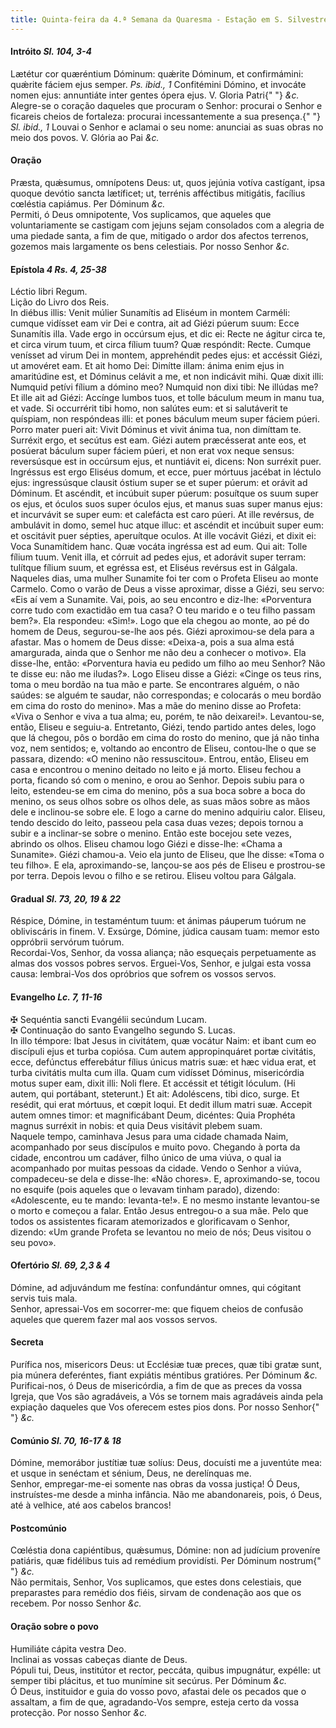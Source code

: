```yaml
---
title: Quinta-feira da 4.ª Semana da Quaresma - Estação em S. Silvestre e S. Martinho
---
```


<h4 class="text-center">
  Intróito <em>Sl. 104, 3-4</em>
</h4>
<div class="container-fluid">
  <div class="row">
    <div class="col-6 dropcaps text-justify">
      Lætétur cor quæréntium Dóminum: quǽrite Dóminum, et confirmámini: quǽrite
      fáciem ejus semper. <em>Ps. ibid., 1</em> Confitémini Dómino, et invocáte
      nomen ejus: annuntiáte inter gentes ópera ejus. V. Gloria Patri{" "}
      <em>&c.</em>
    </div>
    <div class="col-6 dropcaps text-justify">
      Alegre-se o coração daqueles que procuram o Senhor: procurai o Senhor e
      ficareis cheios de fortaleza: procurai incessantemente a sua presença.{" "}
      <em>Sl. ibid., 1</em> Louvai o Senhor e aclamai o seu nome: anunciai as
      suas obras no meio dos povos. V. Glória ao Pai <em>&c.</em>
    </div>
  </div>
</div>

<h4 class="text-center">Oração</h4>
<div class="container-fluid">
  <div class="row">
    <div class="col-6 dropcaps text-justify">
      Præsta, quǽsumus, omnípotens Deus: ut, quos jejúnia votíva castígant, ipsa
      quoque devótio sancta lætíficet; ut, terrénis afféctibus mitigátis,
      facílius cœléstia capiámus. Per Dóminum <em>&c.</em>
    </div>
    <div class="col-6 dropcaps text-justify">
      Permiti, ó Deus omnipotente, Vos suplicamos, que aqueles que
      voluntariamente se castigam com jejuns sejam consolados com a alegria de
      uma piedade santa, a fim de que, mitigado o ardor dos afectos terrenos,
      gozemos mais largamente os bens celestiais. Por nosso Senhor <em>&c.</em>
    </div>
  </div>
</div>

<h4 class="text-center">
  Epístola <em>4 Rs. 4, 25-38</em>
</h4>
<div class="container-fluid">
  <div class="row">
    <div class="col-6 text-justify">Léctio libri Regum.</div>
    <div class="col-6 text-justify">Lição do Livro dos Reis.</div>
    <div class="col-6 dropcaps text-justify">
      In diébus illis: Venit múlier Sunamítis ad Eliséum in montem Carméli:
      cumque vidísset eam vir Dei e contra, ait ad Giézi púerum suum: Ecce
      Sunamítis illa. Vade ergo in occúrsum ejus, et dic ei: Recte ne ágitur
      circa te, et circa virum tuum, et circa fílium tuum? Quæ respóndit: Recte.
      Cumque venísset ad virum Dei in montem, apprehéndit pedes ejus: et
      accéssit Giézi, ut amovéret eam. Et ait homo Dei: Dimítte illam: ánima
      enim ejus in amaritúdine est, et Dóminus celávit a me, et non indicávit
      mihi. Quæ dixit illi: Numquid petívi fílium a dómino meo? Numquid non dixi
      tibi: Ne illúdas me? Et ille ait ad Giézi: Accínge lumbos tuos, et tolle
      báculum meum in manu tua, et vade. Si occurrérit tibi homo, non salútes
      eum: et si salutáverit te quíspiam, non respóndeas illi: et pones báculum
      meum super fáciem púeri. Porro mater pueri ait: Vivit Dóminus et vivit
      ánima tua, non dimíttam te. Surréxit ergo, et secútus est eam. Giézi autem
      præcésserat ante eos, et posúerat báculum super fáciem púeri, et non erat
      vox neque sensus: reversúsque est in occúrsum ejus, et nuntiávit ei,
      dicens: Non surréxit puer. Ingréssus est ergo Eliséus domum, et ecce, puer
      mórtuus jacébat in léctulo ejus: ingressúsque clausit óstium super se et
      super púerum: et orávit ad Dóminum. Et ascéndit, et incúbuit super púerum:
      posuítque os suum super os ejus, et óculos suos super óculos ejus, et
      manus suas super manus ejus: et incurvávit se super eum: et calefácta est
      caro púeri. At ille revérsus, de ambulávit in domo, semel huc atque illuc:
      et ascéndit et incúbuit super eum: et oscitávit puer sépties, aperuítque
      oculos. At ille vocávit Giézi, et dixit ei: Voca Sunamítidem hanc. Quæ
      vocáta ingréssa est ad eum. Qui ait: Tolle fílium tuum. Venit illa, et
      córruit ad pedes ejus, et adorávit super terram: tulítque fílium suum, et
      egréssa est, et Eliséus revérsus est in Gálgala.
    </div>
    <div class="col-6 dropcaps text-justify">
      Naqueles dias, uma mulher Sunamite foi ter com o Profeta Eliseu ao monte
      Carmelo. Como o varão de Deus a visse aproximar, disse a Giézi, seu servo:
      «Eis aí vem a Sunamite. Vai, pois, ao seu encontro e diz-lhe: «Porventura
      corre tudo com exactidão em tua casa? O teu marido e o teu filho passam
      bem?». Ela respondeu: «Sim!». Logo que ela chegou ao monte, ao pé do homem
      de Deus, segurou-se-lhe aos pés. Giézi aproximou-se dela para a afastar.
      Mas o homem de Deus disse: «Deixa-a, pois a sua alma está amargurada,
      ainda que o Senhor me não deu a conhecer o motivo». Ela disse-lhe, então:
      «Porventura havia eu pedido um filho ao meu Senhor? Não te disse eu: não
      me iludas?». Logo Eliseu disse a Giézi: «Cinge os teus rins, toma o meu
      bordão na tua mão e parte. Se encontrares alguém, o não saúdes: se alguém
      te saudar, não correspondas; e colocarás o meu bordão em cima do rosto do
      menino». Mas a mãe do menino disse ao Profeta: «Viva o Senhor e viva a tua
      alma; eu, porém, te não deixarei!». Levantou-se, então, Eliseu e seguiu-a.
      Entretanto, Giézi, tendo partido antes deles, logo que lá chegou, pôs o
      bordão em cima do rosto do menino, que já não tinha voz, nem sentidos; e,
      voltando ao encontro de Eliseu, contou-lhe o que se passara, dizendo: «O
      menino não ressuscitou». Entrou, então, Eliseu em casa e encontrou o
      menino deitado no leito e já morto. Eliseu fechou a porta, ficando só com
      o menino, e orou ao Senhor. Depois subiu para o leito, estendeu-se em cima
      do menino, pôs a sua boca sobre a boca do menino, os seus olhos sobre os
      olhos dele, as suas mãos sobre as mãos dele e inclinou-se sobre ele. E
      logo a carne do menino adquiriu calor. Eliseu, tendo descido do leito,
      passeou pela casa duas vezes; depois tornou a subir e a inclinar-se sobre
      o menino. Então este bocejou sete vezes, abrindo os olhos. Eliseu chamou
      logo Giézi e disse-lhe: «Chama a Sunamite». Giézi chamou-a. Veio ela junto
      de Eliseu, que lhe disse: «Toma o teu filho». E ela, aproximando-se,
      lançou-se aos pés de Eliseu e prostrou-se por terra. Depois levou o filho
      e se retirou. Eliseu voltou para Gálgala.
    </div>
  </div>
</div>

<h4 class="text-center">
  Gradual <em>Sl. 73, 20, 19 & 22</em>
</h4>
<div class="container-fluid">
  <div class="row">
    <div class="col-6 dropcaps text-justify">
      Réspice, Dómine, in testaméntum tuum: et ánimas páuperum tuórum ne
      obliviscáris in finem. V. Exsúrge, Dómine, júdica causam tuam: memor esto
      oppróbrii servórum tuórum.
    </div>
    <div class="col-6 dropcaps text-justify">
      Recordai-Vos, Senhor, da vossa aliança; não esqueçais perpetuamente as
      almas dos vossos pobres servos. Erguei-Vos, Senhor, e julgai esta vossa
      causa: lembrai-Vos dos opróbrios que sofrem os vossos servos.
    </div>
  </div>
</div>

<h4 class="text-center">
  Evangelho <em>Lc. 7, 11-16</em>
</h4>
<div class="container-fluid">
  <div class="row">
    <div class="col-6 text-justify">
      <span class="text-danger">&#10016;</span> Sequéntia sancti Evangélii
      secúndum Lucam.
    </div>
    <div class="col-6 text-justify">
      <span class="text-danger">&#10016;</span> Continuação do santo Evangelho
      segundo S. Lucas.
    </div>
    <div class="col-6 dropcaps text-justify">
      In illo témpore: Ibat Jesus in civitátem, quæ vocátur Naim: et ibant cum
      eo discípuli ejus et turba copiósa. Cum autem appropinquáret portæ
      civitátis, ecce, defúnctus efferebátur fílius únicus matris suæ: et hæc
      vidua erat, et turba civitátis multa cum illa. Quam cum vidísset Dóminus,
      misericórdia motus super eam, dixit illi: Noli flere. Et accéssit et
      tétigit lóculum. (Hi autem, qui portábant, steterunt.) Et ait: Adoléscens,
      tibi dico, surge. Et resédit, qui erat mórtuus, et cœpit loqui. Et dedit
      illum matri suæ. Accepit autem omnes timor: et magnificábant Deum,
      dicéntes: Quia Prophéta magnus surréxit in nobis: et quia Deus visitávit
      plebem suam.
    </div>
    <div class="col-6 dropcaps text-justify">
      Naquele tempo, caminhava Jesus para uma cidade chamada Naim, acompanhado
      por seus discípulos e muito povo. Chegando à porta da cidade, encontrou um
      cadáver, filho único de uma viúva, o qual ia acompanhado por muitas
      pessoas da cidade. Vendo o Senhor a viúva, compadeceu-se dela e disse-lhe:
      «Não chores». E, aproximando-se, tocou no esquife (pois aqueles que o
      levavam tinham parado), dizendo: «Adolescente, eu te mando: levanta-te!».
      E no mesmo instante levantou-se o morto e começou a falar. Então Jesus
      entregou-o a sua mãe. Pelo que todos os assistentes ficaram atemorizados e
      glorificavam o Senhor, dizendo: «Um grande Profeta se levantou no meio de
      nós; Deus visitou o seu povo».
    </div>
  </div>
</div>

<h4 class="text-center">
  Ofertório <em>Sl. 69, 2,3 & 4</em>
</h4>
<div class="container-fluid">
  <div class="row">
    <div class="col-6 dropcaps text-justify">
      Dómine, ad adjuvándum me festína: confundántur omnes, qui cógitant servis
      tuis mala.
    </div>
    <div class="col-6 dropcaps text-justify">
      Senhor, apressai-Vos em socorrer-me: que fiquem cheios de confusão aqueles
      que querem fazer mal aos vossos servos.
    </div>
  </div>
</div>

<h4 class="text-center">Secreta</h4>
<div class="container-fluid">
  <div class="row">
    <div class="col-6 dropcaps text-justify">
      Purífica nos, misericors Deus: ut Ecclésiæ tuæ preces, quæ tibi gratæ
      sunt, pia múnera deferéntes, fiant expiátis méntibus gratióres. Per
      Dóminum <em>&c.</em>
    </div>
    <div class="col-6 dropcaps text-justify">
      Purificai-nos, ó Deus de misericórdia, a fim de que as preces da vossa
      Igreja, que Vos são agradáveis, a Vós se tornem mais agradáveis ainda pela
      expiação daqueles que Vos oferecem estes pios dons. Por nosso Senhor{" "}
      <em>&c.</em>
    </div>
  </div>
</div>

<h4 class="text-center">
  Comúnio <em>Sl. 70, 16-17 & 18</em>
</h4>
<div class="container-fluid">
  <div class="row">
    <div class="col-6 dropcaps text-justify">
      Dómine, memorábor justítiæ tuæ solíus: Deus, docuísti me a juventúte mea:
      et usque in senéctam et sénium, Deus, ne derelínquas me.
    </div>
    <div class="col-6 dropcaps text-justify">
      Senhor, empregar-me-ei somente nas obras da vossa justiça! Ó Deus,
      instruístes-me desde a minha infância. Não me abandonareis, pois, ó Deus,
      até à velhice, até aos cabelos brancos!
    </div>
  </div>
</div>

<h4 class="text-center">Postcomúnio</h4>
<div class="container-fluid">
  <div class="row">
    <div class="col-6 dropcaps text-justify">
      Cœléstia dona capiéntibus, quǽsumus, Dómine: non ad judícium proveníre
      patiáris, quæ fidélibus tuis ad remédium providísti. Per Dóminum nostrum{" "}
      <em>&c.</em>
    </div>
    <div class="col-6 dropcaps text-justify">
      Não permitais, Senhor, Vos suplicamos, que estes dons celestiais, que
      preparastes para remédio dos fiéis, sirvam de condenação aos que os
      recebem. Por nosso Senhor <em>&c.</em>
    </div>
  </div>
</div>

<h4 class="text-center">Oração sobre o povo</h4>
<div class="container-fluid">
<div class="row">
<div class="col-6 text-center">

</div>
<div class="col-6 text-center">

</div>
<div class="col-6 text-justify">
Humiliáte cápita vestra Deo.
</div>
<div class="col-6 text-justify">
Inclinai as vossas cabeças diante de Deus.
</div>
<div class="col-6 text-justify">
Pópuli tui, Deus, institútor et rector, peccáta, quibus impugnátur, expélle: ut semper tibi plácitus, et tuo munímine sit secúrus. Per Dóminum <em>&c.</em>
</div>
<div class="col-6 text-justify">
Ó Deus, instituidor e guia do vosso povo, afastai dele os pecados que o assaltam, a fim de que, agradando-Vos sempre, esteja certo da vossa protecção. Por nosso Senhor <em>&c.</em>
</div>
</div>
</div>
